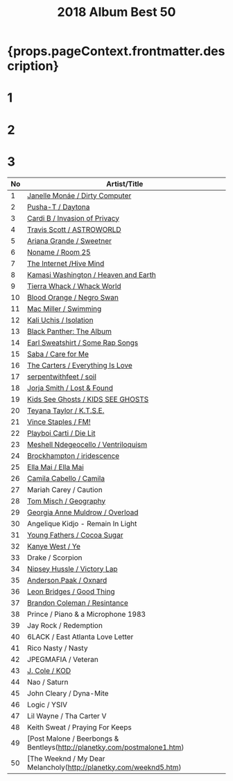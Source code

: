 ﻿---
title: 2018 Album Best 50
tabs: ['2019', '2018', '2017']
description: 2018 Black Music Album Best 50 by planet.ky
---


<h1> {props.pageContext.frontmatter.description} </h1>

<Row>
<Column colMd={3} colLg={3} noGutterMdLeft>
<h1>1</h1>
<Review1 />
</Column>
<Column colMd={3} colLg={3} noGutterMdLeft>
<h1>2</h1>
<Review2 />
</Column>
<Column colMd={3} colLg={3} noGutterMdLeft>
<h1>3</h1>
<Review3 />
</Column>
</Row>

| No | Artist/Title                                                                      | 
| -- | --------------------------------------------------------------------------------- | 
|1	 | [Janelle Monáe / Dirty Computer](/review/janellemonae3L)                          |
|2	 | [Pusha-T / Daytona](/review/pushat3L)                                             |
|3	 | [Cardi B / Invasion of Privacy](/review/cardib1L)                                 |
|4	 | [Travis Scott / ASTROWORLD](/review/travisscott3L)                                |
|5	 | [Ariana Grande / Sweetner](/review/arianagrande4L)                                |
|6	 | [Noname / Room 25](/review/noname2L)                                              |
|7	 | [The Internet /Hive Mind](/review/theinternet2L)                                  |
|8	 | [Kamasi Washington / Heaven and Earth](/review/kamasiwashington3L)                |
|9	 | [Tierra Whack / Whack World](/review/tierrawhack1L)                               |
|10  | [Blood Orange / Negro Swan](/review/bloodorange3L)                                |　　　　　　　　　　　　　　　
|11  | [Mac Miller / Swimming](/review/macmiller2L)                                      |
|12  | [Kali Uchis / Isolation](/review/kaliuchis1L)                                     |
|13  | [Black Panther: The Album](http://planetky.com/blackpanther.htm)                  |
|14  | [Earl Sweatshirt / Some Rap Songs](/review/earlsweatshirt3L)                      |
|15  | [Saba / Care for Me](/review/saba1L)                                              |
|16  | [The Carters / Everything Is Love](http://planetky.com/carters1.htm)              |
|17  | [serpentwithfeet / soil](/review/serpentwithfeet1L)                               |
|18  | [Jorja Smith / Lost & Found](http://planetky.com/jorjasmith1.htm)                 |
|19  | [Kids See Ghosts / KIDS SEE GHOSTS](http://planetky.com/kidsseeghosts1.htm)       |
|20  | [Teyana Taylor / K.T.S.E.](http://planetky.com/teyanataylor2.htm)                 |
|21  | [Vince Staples / FM!](/review/vincestaples4L)                                     |              
|22  | [Playboi Carti / Die Lit](/review/playboicarti1L)                                 |
|23  | [Meshell Ndegeocello / Ventriloquism](http://planetky.com/ndegeocelllo4.htm)      |
|24  | [Brockhampton / iridescence](/review/brockhampton1L)                              |
|25  | [Ella Mai / Ella Mai](/review/ellamai1L)                                          |
|26  | [Camila Cabello / Camila](http://planetky.com/camilacabello1.htm)                 |
|27  | Mariah Carey / Caution                                                            |
|28  | [Tom Misch / Geography](http://planetky.com/tommisch1.htm)                        |
|29  | [Georgia Anne Muldrow / Overload](http://planetky.com/georgiaannemuldrow.htm)     |
|30  | Angelique Kidjo - Remain In Light                                                 |
|31  | [Young Fathers / Cocoa Sugar](/review/youngfathers2L)                             |
|32  | [Kanye West / Ye](http://planetky.com/kanyewest9.htm)                             |
|33  | Drake / Scorpion                                                                  |
|34  | [Nipsey Hussle / Victory Lap](http://planetky.com/nipseyhustle1.htm)              |
|35  | [Anderson.Paak / Oxnard](/review/andersonpaak3L)                                  |
|36  | [Leon Bridges / Good Thing](http://planetky.com/leonbridges2.htm)                 |
|37  | [Brandon Coleman / Resintance](http://planetky.com/brandoncoleman1.htm)           |
|38  | Prince / Piano & a Microphone 1983                                                |
|39  | Jay Rock / Redemption                                                             |
|40  | 6LACK / East Atlanta Love Letter                                                  |
|41  | Rico Nasty / Nasty                                                                |
|42  | JPEGMAFIA / Veteran                                                               |
|43  | [J. Cole / KOD](http://planetky.com/jcole3.htm)                                   |
|44  | Nao / Saturn                                                                      |
|45  | John Cleary / Dyna-Mite                                                           |
|46  | Logic / YSIV                                                                      |
|47  | Lil Wayne / Tha Carter V                                                          |
|48  | Keith Sweat / Praying For Keeps                                                   |
|49  | [Post Malone / Beerbongs & Bentleys(http://planetky.com/postmalone1.htm)          |
|50  | [The Weeknd / My Dear Melancholy(http://planetky.com/weeknd5.htm)                 |
